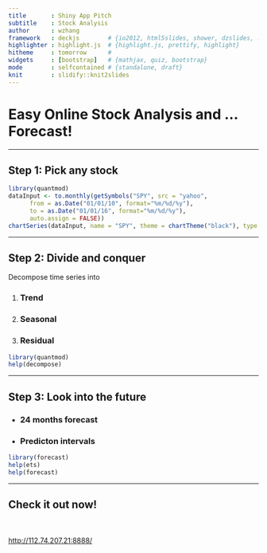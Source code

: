 ```yaml
---
title       : Shiny App Pitch 
subtitle    : Stock Analysis
author      : wzhang
framework   : deckjs        # {io2012, html5slides, shower, dzslides, ...}
highlighter : highlight.js  # {highlight.js, prettify, highlight}
hitheme     : tomorrow      # 
widgets     : [bootstrap]   # {mathjax, quiz, bootstrap}
mode        : selfcontained # {standalone, draft}
knit        : slidify::knit2slides
---
```


# Easy Online Stock Analysis and ... Forecast!

---

## Step 1: Pick any stock

```r
library(quantmod)
dataInput <- to.monthly(getSymbols("SPY", src = "yahoo",
      from = as.Date("01/01/10", format="%m/%d/%y"),
      to = as.Date("01/01/16", format="%m/%d/%y"),
      auto.assign = FALSE))
chartSeries(dataInput, name = "SPY", theme = chartTheme("black"), type = "candlesticks", TA=NULL)
```

--- 

## Step 2: Divide and conquer

Decompose time series into

1. <h3>Trend</h3>
2. <h3>Seasonal</h3>
3. <h3>Residual</h3>

```r
library(quantmod)
help(decompose)
```

--- 


## Step 3: Look into the future

- <h3>24 months forecast</h3>
- <h3>Predicton intervals</h3>

```r
library(forecast)
help(ets)
help(forecast)
```

---

## Check it out now!
<br>
<br>
[http://112.74.207.21:8888/](http://112.74.207.21:8888/)

